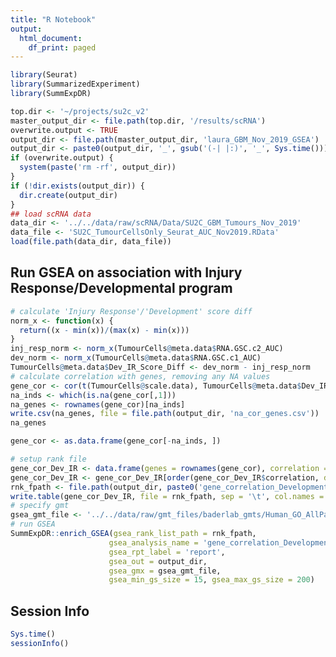 ```yaml
---
title: "R Notebook"
output:
  html_document:
    df_print: paged
---
```




```r

library(Seurat)
library(SummarizedExperiment)
library(SummExpDR)

top.dir <- '~/projects/su2c_v2'
master_output_dir <- file.path(top.dir, '/results/scRNA')
overwrite.output <- TRUE
output_dir <- file.path(master_output_dir, 'laura_GBM_Nov_2019_GSEA')
output_dir <- paste0(output_dir, '_', gsub('(-| |:)', '_', Sys.time()))
if (overwrite.output) {
  system(paste('rm -rf', output_dir))
}
if (!dir.exists(output_dir)) {
  dir.create(output_dir)
}
## load scRNA data
data_dir <- '../../data/raw/scRNA/Data/SU2C_GBM_Tumours_Nov_2019'
data_file <- 'SU2C_TumourCellsOnly_Seurat_AUC_Nov2019.RData'
load(file.path(data_dir, data_file))
```

## Run GSEA on association with Injury Response/Developmental program

``` r

# calculate 'Injury Response'/'Development' score diff
norm_x <- function(x) {
  return((x - min(x))/(max(x) - min(x)))
}
inj_resp_norm <- norm_x(TumourCells@meta.data$RNA.GSC.c2_AUC)
dev_norm <- norm_x(TumourCells@meta.data$RNA.GSC.c1_AUC)
TumourCells@meta.data$Dev_IR_Score_Diff <- dev_norm - inj_resp_norm
# calculate correlation with genes, removing any NA values
gene_cor <- cor(t(TumourCells@scale.data), TumourCells@meta.data$Dev_IR_Score_Diff)
na_inds <- which(is.na(gene_cor[,1]))
na_genes <- rownames(gene_cor)[na_inds]
write.csv(na_genes, file = file.path(output_dir, 'na_cor_genes.csv'))
na_genes

gene_cor <- as.data.frame(gene_cor[-na_inds, ])

# setup rank file
gene_cor_Dev_IR <- data.frame(genes = rownames(gene_cor), correlation = gene_cor[,1])
gene_cor_Dev_IR <- gene_cor_Dev_IR[order(gene_cor_Dev_IR$correlation, decreasing = TRUE), ]
rnk_fpath <- file.path(output_dir, paste0('gene_correlation_Developmental_Injury_Response.rnk'))
write.table(gene_cor_Dev_IR, file = rnk_fpath, sep = '\t', col.names = FALSE, row.names = FALSE, quote = FALSE)
# specify gmt
gsea_gmt_file <- '../../data/raw/gmt_files/baderlab_gmts/Human_GO_AllPathways_no_GO_iea_April_01_2018_symbol.gmt'
# run GSEA
SummExpDR::enrich_GSEA(gsea_rank_list_path = rnk_fpath,
                      gsea_analysis_name = 'gene_correlation_Developmental_Injury_Response',
                      gsea_rpt_label = 'report',
                      gsea_out = output_dir,
                      gsea_gmx = gsea_gmt_file,
                      gsea_min_gs_size = 15, gsea_max_gs_size = 200)


```

## Session Info
``` r
Sys.time()
sessionInfo()
```
